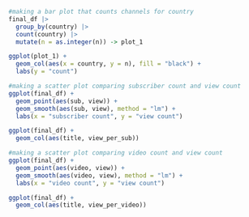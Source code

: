 


```r
#making a bar plot that counts channels for country
final_df |>
  group_by(country) |>
  count(country) |>
  mutate(n = as.integer(n)) -> plot_1

ggplot(plot_1) +
  geom_col(aes(x = country, y = n), fill = "black") + 
  labs(y = "count")

```



```r
#making a scatter plot comparing subscriber count and view count 
ggplot(final_df) +
  geom_point(aes(sub, view)) +
  geom_smooth(aes(sub, view), method = "lm") +
  labs(x = "subscriber count", y = "view count")

ggplot(final_df) +
  geom_col(aes(title, view_per_sub))
```




```r
#making a scatter plot comparing video count and view count
ggplot(final_df) +
  geom_point(aes(video, view)) +
  geom_smooth(aes(video, view), method = "lm") +
  labs(x = "video count", y = "view count")

ggplot(final_df) +
  geom_col(aes(title, view_per_video))
```

